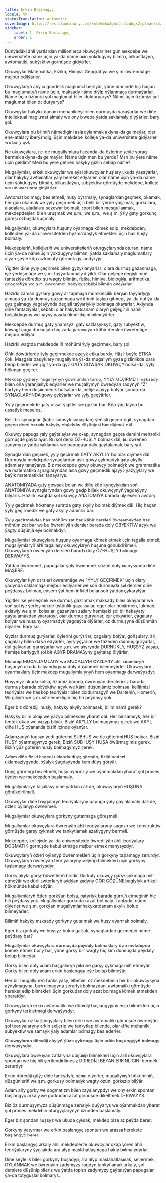 ```yaml
---
title: Erkin Başlangyç
locale: tk
statusTranslation: automatic
coverImage: https://res.cloudinary.com/xmfm6mhw3gwctndtcubgx2rptnae/image/upload/v1740337243/small_cover_educacion_fundamental_a051170f1c.webp
sidebar:
    label: 1. Erkin Başlangyç
    order: 1
---
```

Dünýädäki ähli ýurtlardan millionlarça okuwçylar her gün mekdebe we uniwersitete näme üçin ýa-da näme üçin ýokdugyny bilmän, bilkastlaýyn, awtomatiki, subýektiw görnüşde gidýärler.

Okuwçylar Matematika, Fizika, Himiýa, Geografiýa we ş.m. öwrenmäge mejbur edilýärler.

Okuwçylaryň aňyna gündelik maglumat berilýär, ýöne ömründe hiç haçan bu maglumatyň näme üçin, maksady näme diýip oýlanmaga durmaýarlar. Näme üçin özümizi şol maglumat bilen doldurýarys? Näme üçin özümizi şol maglumat bilen doldurýarys?

Okuwçylar hakykatdanam mehanikleşdirilen durmuşda ýaşaýarlar we diňe intellektual maglumat almaly we ony biwepa ýatda saklamaly diýýärler, bary şol.

Okuwçylara bu bilimiň nämedigini asla oýlanmak aklyna-da gelmeýär, olar ene-atalary iberýändigi üçin mekdebe, kolleje ýa-da uniwersitete gidýärler we bary şol.

Ne okuwçylara, ne-de mugallymlara haçanda-da özlerine şeýle sorag bermek aklyna-da gelmeýär: Näme üçin men bu ýerde? Men bu ýere näme üçin geldim? Meni bu ýere getiren hakyky gizlin sebäp näme?

Mugallymlar, erkek okuwçylar we aýal okuwçylar huşlary ukuda ýaşaýarlar, olar hakyky awtomatlar ýaly hereket edýärler, olar näme üçin ýa-da näme üçin ýokdugyny bilmän, bilkastlaýyn, subýektiw görnüşde mekdebe, kolleje we uniwersitete gidýärler.

Awtomat bolmagy bes etmeli, huşy oýarmaly, synaglardan geçmek, okamak, her gün okamak we ýyly geçirmek üçin belli bir ýerde ýaşamak, gorkulara, aladalara, aladalara sezewar bolmak, sport bilen meşgullanmak, mekdepdeşleri bilen uruşmak we ş.m., we ş.m., we ş.m. ýaly gaty gorkunç göreşi özbaşdak açmaly.

Mugallymlar, okuwçylara huşuny oýarmaga kömek edip, mekdepden, kollejden ýa-da uniwersitetden hyzmatdaşlyk etmekleri üçin has huşly bolmaly.

Mekdepleriň, kollejleriň we uniwersitetleriň oturgyçlarynda oturan, näme üçin ýa-da näme üçin ýokdugyny bilmän, ýatda saklamaly maglumatlary alýan şeýle köp awtomaty görmek gynandyryjy.

Ýigitler diňe ýyly geçirmek bilen gyzyklanýarlar; olara durmuş gazanmaga, işe ýerleşmäge we ş.m. taýýarlanmaly diýildi. Olar geljege degişli müň fantaziýa döredip, şu wagty bilmän, fizika, himiýa, biologiýa, arifmetika, geografiýa we ş.m. öwrenmeli hakyky sebäbi bilmän okaýarlar.

Häzirki zaman gyzlary gowy är tapmaga mümkinçilik berýän taýýarlygy almaga ýa-da durmuş gazanmaga we äriniň taşlap gitmegi, ýa-da dul ýa-da gyz galmagy ýagdaýynda degişli taýýarlykly bolmaga okaýarlar. Aklynda diňe fantaziýalar, sebäbi olar hakykatdanam olaryň geljeginiň nähili boljakdygyny we haýsy ýaşda ölmelidigini bilmeýärler.

Mekdepde durmuş gaty ynamsyz, gaty sazlaşyksyz, gaty subýektiw, käwagt çaga durmuşda hiç zada ýaramaýan käbir dersleri öwretmäge mejbur edilýär.

Häzirki wagtda mekdepde iň möhümi ýyly geçirmek, bary şol.

Öňki döwürlerde ýyly geçirmekde azajyk etika bardy. Häzir beýle ETIKA ýok. Maşgala başlyklary mugallyma ýa-da mugallym gyza gizlinlikde para berip bilerler we ýigit ýa-da gyz GATY GOWŞAK OKUWÇY bolsa-da, ýyly hökman geçirer.

Mekdep gyzlary mugallymyň göwnünden turup, ÝYLY GEÇIRMEK maksady bilen oňa ýaranjaňlyk edýärler we mugallymyň öwredýän zadynyň "Ž" harfyny hem düşünmedik bolsalar-da, netije ajaýyp bolýar, şonda-da SYNAGLARYNDA gowy çykýarlar we ýyly geçýärler.

Ýyly geçirmekde gaty ussat ýigitler we gyzlar bar. Köp ýagdaýda bu ussatlyk meselesi.

Belli bir synagdan (käbir samsyk synagdan) ýeňişli geçen ýigit, synagdan geçen dersi barada hakyky obýektiw düşünjesi bar diýmek däl.

Okuwçy papuga ýaly gaýtalaýar we okap, synagdan geçen dersini mehaniki görnüşde gaýtalaýar. Bu şol dersi ÖZ-HUŞLY bolmak däl, bu öwrenen zadymyzy ýatda saklamak we papugalar ýaly gaýtalamak, bary şol.

Synaglardan geçmek, ýyly geçirmek GATY AKYLLY bolmak diýmek däl. Durmuşda mekdepde synaglardan asla gowy çykmadyk gaty akylly adamlary tanaýarys. Biz mekdepde gowy okuwçy bolmadyk we grammatika we matematika synaglaryndan asla gowy geçmedik ajaýyp ýazyjylary we beýik matematikleri tanaýarys.

ANATOMIÝADA gaty gowşak bolan we diňe köp kynçylykdan soň ANATOMIÝA synaglaryndan gowy geçip biljek okuwçynyň ýagdaýyny bilýäris. Häzirki wagtda şol okuwçy ANATOMIÝA barada uly eseriň awtory.

Ýyly geçirmek hökmany suratda gaty akylly bolmak diýmek däl. Hiç haçan ýyly geçirmedik we gaty akylly adamlar bar.

Ýyly geçirmekden has möhüm zat bar, käbir dersleri öwrenmekden has möhüm zat bar we bu öwrenilýän dersler barada doly OBÝEKTİW açyk we ýagty düşünjä eýe bolmakdyr.

Mugallymlar okuwçylara huşuny oýarmaga kömek etmek üçin tagalla etmeli; mugallymlaryň ähli tagallasy okuwçylaryň huşuna gönükdirilmeli. Okuwçylaryň öwrenýän dersleri barada doly ÖZ-HUŞLY bolmagy DERWAÝYS.

Ýatdan öwrenmek, papugalar ýaly öwrenmek sözüň doly manysynda diňe MÄŞERE.

Okuwçylar kyn dersleri öwrenmäge we "ÝYLY GEÇIRMEK" üçin olary ýadynda saklamaga mejbur edilýärler we soň durmuşda şol dersler diňe peýdasyz bolman, eýsem ýat hem infidel bolansoň ýatdan çykarylýar.

Ýigitler işe ýerleşmek we durmuş gazanmak maksady bilen okaýarlar we soň şol işe ýerleşmekde üstünlik gazansalar, eger olar hünärmen, lukman, aklawjy we ş.m. bolsalar, gazanýan zatlary hemişeki şol bir hekaýaty gaýtalamakdan ybaratdyr, olar durmuş gurýarlar, ejir çekýärler, çagalary bolýar we huşuny oýarmadyk ýagdaýda ölýärler, öz durmuşyna düşünmän ölýärler. Bary şol.

Gyzlar durmuş gurýarlar, öýlerini gurýarlar, çagalary bolýar, goňşulary, äri, çagalary bilen dawa edýärler, aýrylyşýarlar we täzeden durmuş gurýarlar, dul galýarlar, garraýarlar we ş.m. we ahyrynda DURNUKLY, HUŞSYZ ýaşap, hemişe barlygyň şol bir AGYR DRAMASyny gaýtalap ölýärler.

Mekdep MUGALLYMLARY we MUGALLYM GYZLARY ähli adamlaryň huşunyň ukuda bolýandygyna doly düşünmek islemeýärler. Okuwçylary oýarmaklary üçin mekdep mugallymlarynyň hem oýanmagy derwaýysdyr.

Huşymyz ukuda bolsa, özümiz barada, öwrenýän derslerimiz barada, durmuş barada obýektiw, açyk we kämil düşünjämiz bolmasa, kellämizi teoriýalar we has köp teoriýalar bilen doldurmagyň we Danteniň, Homeriň, Wirgiliýiň we ş.m. sitirlemekligiň hiç hili peýdasy ýok.

Eger biz dörediji, huşly, hakyky akylly bolmasak, bilim nämä gerek?

Hakyky bilim okap we ýazyp bilmekden ybarat däl. Her bir samsyk, her bir tentek okap we ýazyp bilýär. Biziň AKYLLY bolmagymyz gerek we AKYL diňe HUŞ oýananda biziň içinde oýanýar.

Adamzadyň togsan ýedi göterimi SUBHUŞ we üç göterimi HUŞ bolýar. Biziň HUŞY oýarmagymyz gerek, Biziň SUBHUŞY HUŞA öwürmegimiz gerek. Biziň ýüz göterim huşly bolmagymyz gerek.

Adam diňe fiziki bedeni uklanda düýş görmän, fiziki bedeni uklamazlygynda, oýalyk ýagdaýynda hem düýş görýär.

Düýş görmegi bes etmeli, huşy oýarmaly we oýanmakdan ybarat şol proses öýden we mekdepden başlamaly.

Mugallymlaryň tagallasy diňe ýatdan däl-de, okuwçylaryň HUŞUNA gönükdirilmeli.

Okuwçylar diňe başgalaryň teoriýalaryny papuga ýaly gaýtalamaly däl-de, özleri oýlanyp öwrenmeli.

Mugallymlar okuwçylara gorkyny gutarmaga göreşmeli.

Mugallymlar okuwçylara öwrenýän ähli teoriýalaryny sagdyn we konstruktiw görnüşde garşy çykmak we tankytlamak azatlygyny bermeli.

Mekdepde, kollejede ýa-da uniwersitetde öwredilýän ähli teoriýalary DOGMATIK görnüşde kabul etmäge mejbur etmek manysyzdyr.

Okuwçylaryň özleri oýlanyp öwrenmekleri üçin gorkyny taşlamagy zerurdyr. Okuwçylaryň öwrenýän teoriýalaryny seljerip bilmekleri üçin gorkyny taşlamagy derwaýysdyr.

Gorky akyla garşy böwetleriň biridir. Gorkuly okuwçy garşy çykmaga milt etmeýär we dürli awtorlaryň aýdýan zadyny GÖR GÖZÜNE baglylyk artikeli hökmünde kabul edýär.

Mugallymlaryň özleri gorkýan bolsa, batyrlyk barada gürrüň etmeginiň hiç hili peýdasy ýok. Mugallymlar gorkudan azat bolmaly. Tankyda, näme diýerler we ş.m. gorkýan mugallymlar hakykatdanam akylly bolup bilmeýärler.

Bilimiň hakyky maksady gorkyny gutarmak we huşy oýarmak bolmaly.

Eger biz gorkuly we huşsyz bolup galsak, synaglardan geçmegiň näme peýdasy bar?

Mugallymlar okuwçylara durmuşda peýdaly bolmaklary üçin mekdepde kömek etmek borjy bar, ýöne gorky bar wagty hiç kim durmuşda peýdaly bolup bilmeýär.

Gorky bilen doly adam başgalaryň pikirine garşy çykmaga milt etmeýär. Gorky bilen doly adam erkin başlangyja eýe bolup bilmeýär.

Her bir mugallymyň funksiýasy, elbetde, öz mekdebiniň her bir okuwçysyna aýdylmagyna, buýrulmagyna zerurlyk bolmazdan, awtomatiki görnüşde hereket edip bilmekleri üçin gorkudan doly azat bolmaga kömek etmekden ybaratdyr.

Okuwçylaryň erkin awtomatiki we dörediji başlangyjyny edip bilmekleri üçin gorkyny terk etmegi derwaýysdyr.

Okuwçylar öz başlangyçlary bilen erkin we awtomatiki görnüşde öwrenýän şol teoriýalaryny erkin seljerip we tankytlap bilende, olar diňe mehaniki, subýektiw we samsyk ýaly adamlar bolmagy bes ederler.

Okuwçylarda dörediji akylyň ýüze çykmagy üçin erkin başlangyjyň bolmagy derwaýysdyr.

Okuwçylara öwrenýän zatlaryna düşünip bilmekleri üçin ähli okuwçylara spontan we hiç hili şertlendirilmesiz DÖREDİJI BEÝAN ERKINLIGINI bermek zerurdyr.

Erkin dörediji güýç diňe tankydyň, näme diýerler, mugallymyň höküminiň, düzgünleriň we ş.m. gorkusy bolmadyk wagty özüni görkezip bilýär.

Adam aňy gorky we dogmatizm bilen zaýalanypdyr we ony erkin spontan başlangyç arkaly we gorkudan azat görnüşde dikeltmek DERWAÝYS.

Biz öz durmuşymyza düşünmäge zerurlyk duýýarys we oýanmakdan ybarat şol proses mekdebiň oturgyçlarynyň özünden başlamaly.

Eger biz şondan huşsyz we ukuda çyksak, mekdep bize az peýda berer.

Gorkyny ýatyrmak we erkin başlangyç spontan we arassa herekete başlangyç berer.

Erkin başlangyç arkaly ähli mekdeplerde okuwçylar okap ýören ähli teoriýalaryny ýygnakda ara alyp maslahatlaşmaga hakly bolmalydyrlar.

Diňe şeýlelik bilen gorkyny boşadyp, ara alyp maslahatlaşmak, seljermek, OÝLANMAK we öwrenýän zadymyzy sagdyn tankytlamak arkaly, şol derslere düşünip bileris we ýatda toplan zadymyzy gaýtalaýan papugalar ýa-da totyguşlar bolmarys.

